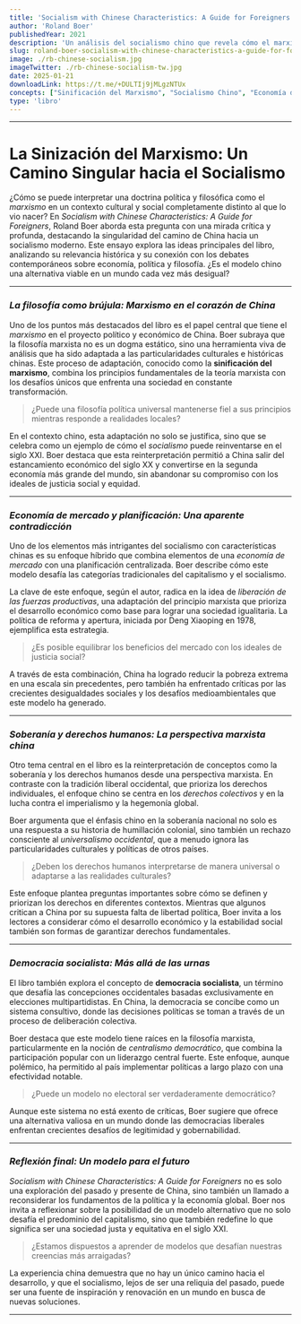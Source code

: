 ```yaml
---
title: 'Socialism with Chinese Characteristics: A Guide for Foreigners'
author: 'Roland Boer'
publishedYear: 2021
description: 'Un análisis del socialismo chino que revela cómo el marxismo se adapta a un contexto único. Socialism with Chinese Characteristics explora la filosofía, economía y democracia socialista de China, destacando su relevancia histórica y su impacto global.'
slug: roland-boer-socialism-with-chinese-characteristics-a-guide-for-foreigners
image: ./rb-chinese-socialism.jpg
imageTwitter: ./rb-chinese-socialism-tw.jpg
date: 2025-01-21
downloadLink: https://t.me/+DULTIj9jMLgzNTUx
concepts: ["Sinificación del Marxismo", "Socialismo Chino", "Economía de Mercado Socialista", "Democracia Socialista", "Soberanía Nacional", "Roland Boer"]
type: 'libro'
---
```


---

# La Sinización del Marxismo: Un Camino Singular hacia el Socialismo  

¿Cómo se puede interpretar una doctrina política y filosófica como el *marxismo* en un contexto cultural y social completamente distinto al que lo vio nacer? En *Socialism with Chinese Characteristics: A Guide for Foreigners*, Roland Boer aborda esta pregunta con una mirada crítica y profunda, destacando la singularidad del camino de China hacia un socialismo moderno. Este ensayo explora las ideas principales del libro, analizando su relevancia histórica y su conexión con los debates contemporáneos sobre economía, política y filosofía. ¿Es el modelo chino una alternativa viable en un mundo cada vez más desigual?

---

### _La filosofía como brújula: Marxismo en el corazón de China_  

Uno de los puntos más destacados del libro es el papel central que tiene el *marxismo* en el proyecto político y económico de China. Boer subraya que la filosofía marxista no es un dogma estático, sino una herramienta viva de análisis que ha sido adaptada a las particularidades culturales e históricas chinas. Este proceso de adaptación, conocido como la **sinificación del marxismo**, combina los principios fundamentales de la teoría marxista con los desafíos únicos que enfrenta una sociedad en constante transformación.

> ¿Puede una filosofía política universal mantenerse fiel a sus principios mientras responde a realidades locales?  

En el contexto chino, esta adaptación no solo se justifica, sino que se celebra como un ejemplo de cómo el *socialismo* puede reinventarse en el siglo XXI. Boer destaca que esta reinterpretación permitió a China salir del estancamiento económico del siglo XX y convertirse en la segunda economía más grande del mundo, sin abandonar su compromiso con los ideales de justicia social y equidad.  

---

### _Economía de mercado y planificación: Una aparente contradicción_  

Uno de los elementos más intrigantes del socialismo con características chinas es su enfoque híbrido que combina elementos de una *economía de mercado* con una planificación centralizada. Boer describe cómo este modelo desafía las categorías tradicionales del capitalismo y el socialismo.  

La clave de este enfoque, según el autor, radica en la idea de *liberación de las fuerzas productivas*, una adaptación del principio marxista que prioriza el desarrollo económico como base para lograr una sociedad igualitaria. La política de reforma y apertura, iniciada por Deng Xiaoping en 1978, ejemplifica esta estrategia.  

> ¿Es posible equilibrar los beneficios del mercado con los ideales de justicia social?  

A través de esta combinación, China ha logrado reducir la pobreza extrema en una escala sin precedentes, pero también ha enfrentado críticas por las crecientes desigualdades sociales y los desafíos medioambientales que este modelo ha generado.  

---

### _Soberanía y derechos humanos: La perspectiva marxista china_  

Otro tema central en el libro es la reinterpretación de conceptos como la soberanía y los derechos humanos desde una perspectiva marxista. En contraste con la tradición liberal occidental, que prioriza los derechos individuales, el enfoque chino se centra en los *derechos colectivos* y en la lucha contra el imperialismo y la hegemonía global.  

Boer argumenta que el énfasis chino en la soberanía nacional no solo es una respuesta a su historia de humillación colonial, sino también un rechazo consciente al *universalismo occidental*, que a menudo ignora las particularidades culturales y políticas de otros países.  

> ¿Deben los derechos humanos interpretarse de manera universal o adaptarse a las realidades culturales?  

Este enfoque plantea preguntas importantes sobre cómo se definen y priorizan los derechos en diferentes contextos. Mientras que algunos critican a China por su supuesta falta de libertad política, Boer invita a los lectores a considerar cómo el desarrollo económico y la estabilidad social también son formas de garantizar derechos fundamentales.  

---

### _Democracia socialista: Más allá de las urnas_  

El libro también explora el concepto de **democracia socialista**, un término que desafía las concepciones occidentales basadas exclusivamente en elecciones multipartidistas. En China, la democracia se concibe como un sistema consultivo, donde las decisiones políticas se toman a través de un proceso de deliberación colectiva.  

Boer destaca que este modelo tiene raíces en la filosofía marxista, particularmente en la noción de *centralismo democrático*, que combina la participación popular con un liderazgo central fuerte. Este enfoque, aunque polémico, ha permitido al país implementar políticas a largo plazo con una efectividad notable.  

> ¿Puede un modelo no electoral ser verdaderamente democrático?  

Aunque este sistema no está exento de críticas, Boer sugiere que ofrece una alternativa valiosa en un mundo donde las democracias liberales enfrentan crecientes desafíos de legitimidad y gobernabilidad.  

---

### _Reflexión final: Un modelo para el futuro_  

*Socialism with Chinese Characteristics: A Guide for Foreigners* no es solo una exploración del pasado y presente de China, sino también un llamado a reconsiderar los fundamentos de la política y la economía global. Boer nos invita a reflexionar sobre la posibilidad de un modelo alternativo que no solo desafía el predominio del capitalismo, sino que también redefine lo que significa ser una sociedad justa y equitativa en el siglo XXI.  

> ¿Estamos dispuestos a aprender de modelos que desafían nuestras creencias más arraigadas?  

La experiencia china demuestra que no hay un único camino hacia el desarrollo, y que el socialismo, lejos de ser una reliquia del pasado, puede ser una fuente de inspiración y renovación en un mundo en busca de nuevas soluciones.

---
